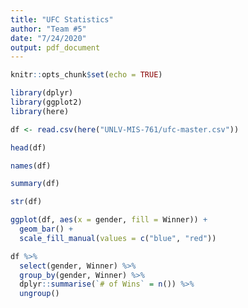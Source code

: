 ```yaml
---
title: "UFC Statistics"
author: "Team #5"
date: "7/24/2020"
output: pdf_document
---
```


```r
knitr::opts_chunk$set(echo = TRUE)

library(dplyr)
library(ggplot2)
library(here)
```

```r
df <- read.csv(here("UNLV-MIS-761/ufc-master.csv"))
```

```r
head(df)
```

```r
names(df)
```

```r
summary(df)
```

```r
str(df)
```

```r
ggplot(df, aes(x = gender, fill = Winner)) +
  geom_bar() +
  scale_fill_manual(values = c("blue", "red"))
```
```r
df %>%
  select(gender, Winner) %>%
  group_by(gender, Winner) %>%
  dplyr::summarise(`# of Wins` = n()) %>%
  ungroup()
```